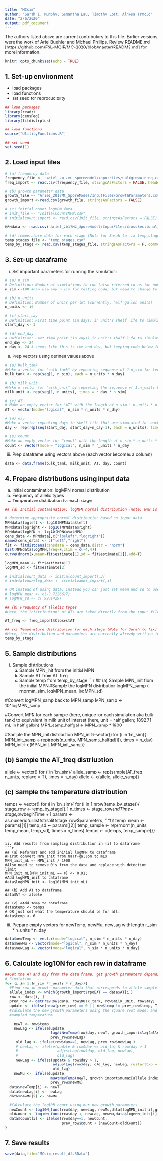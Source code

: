 ```yaml
---
title: "MCsim"
author: "Sarah I. Murphy, Samantha Lau, Timothy Lott, Aljosa Trmcic"
date: "2/6/2020"
output: pdf_document
---
```


The authors listed above are current contributors to this file. Earlier versions were the work of Ariel Buehler and Michael Phillips. Review README.md [https://github.com/FSL-MQIP/MC-2020/blob/master/README.md] for more information.

```r
knitr::opts_chunk$set(echo = TRUE)
```

## 1. Set-up environment
* load packages
* load functions
* set seed for reproducibilty
```r
## load packages
library(readr)
library(censReg)
library(fitdistrplus)

## load functions
source("UtilityFunctions.R")

## set seed
set.seed(1)
```

## 2. Load input files
```r
# (a) frequency data
frequency_file <- "Ariel_2017MC_SporeModel/InputFiles/ColdgrowATFreq_CrossSect.csv"
freq_import <- read.csv(frequency_file, stringsAsFactors = FALSE, header = TRUE)

# (b) growth parameter data
growth_file <- "Ariel_2017MC_SporeModel/InputFiles/GrowthParameters.csv" #make sure this contains growth parameters & growth model name
growth_import <-read.csv(growth_file, stringsAsFactors = FALSE)

# (c) initial count logMPN data
# init_file <- "InitialCountsMPN.csv"
# initialcount_import <- read.csv(init_file, stringsAsFactors = FALSE)

MPNdata <- read.csv("Ariel_2017MC_SporeModel/InputFiles/CrossSectional_RawMPN_3.6.17.csv")

# (d) temperature data for each stage (Note for Sarah to fix temp_stages format)
temp_stages_file <- "temp_stages.csv"
temp_by_stage <- read.csv(temp_stages_file, stringsAsFactors = F, comment.char = "#")
```

## 3. Set-up dataframe

i. Set important parameters for running the simulation:
```r
# (a) n_sim
# Definition: Number of simulations to run (also referred to as the number of bulk tanks in earlier code; i.e., 1 simulation unit = 1 bulk tank of milk)
n_sim <-100 #can use any n_sim for testing code, but need to change to at least 10k when running experiments

# (b) n_units 
# Definition: Number of units per lot (currently, half gallon units) 
n_units <- 10

# (c) start_day 
# Definition: First time point (in days) in unit's shelf life to simulate
start_day <- 1 

# (d) end_day 
# Definition: Last time point (in days) in unit's shelf life to simulate
end_day <- 24 
n_day <- 24 # seems like this is the end_day, but keeping code below for now in case my interpretation is wrong
```

ii. Prep vectors using defined values above
```r

# (a) bulk_tank
#Make a vector for "bulk tank" by repeating sequence of 1:n_sim for length of n_units * n_day
bulk_tank <- rep(seq(1, n_sim), each = n_units * n_day)

# (b) milk_unit
#Make a vector for "milk_unit" by repeating the sequence of 1:n_units by n_day * n_sim
milk_unit <- rep(seq(1, n_units), times = n_day * n_sim) 

# (c) AT
# Make an empty vector for "AT" with the length of n_sim * n_units * n_day
AT <- vector(mode="logical", n_sim * n_units * n_day) 

# (d) day
#Make a vector repeating days in shelf life that are simulated for each simulation run (i.e., each bulk tank) 
day <- rep(rep(seq(start_day, start_day+n_day-1), each = n_units), times = n_sim) 

# (e) count
#Make an empty vector for "count" with the length of n_sim * n_units * n_day
count <- vector(mode = "logical", n_sim * n_units * n_day) 
```

iii. Prep dataframe using vectors above (each vector becomes a column)
```r
data <- data.frame(bulk_tank, milk_unit, AT, day, count)
```

## 4. Prepare distributions using input data
a. Initial contamination: logMPN normal distribution
b. Frequency of allelic types
c. Temperature distribution for each stage 
```r
## (a) Initial contamination: logMPN normal distribution (note: How is the initialcount_import data used? Where did logMPN_mean and logMPN_sd come from?)

# determine appropriate normal distribution based on input data 
MPNdata$logleft <- log10(MPNdata$left)
MPNdata$logright <- log10(MPNdata$right)
MPNdata$logMPN <- log10(MPNdata$MPN)
cens_data <- MPNdata[,c("logleft","logright")]
names(cens_data) <- c("left","right")
fit <- fitdistcens(censdata = cens_data,distr = "norm")
hist(MPNdata$logMPN,freq=F,xlim = c(-4,4))
curve(dnorm(x,mean=fit$estimate[1],sd = fit$estimate[2]),add=T)

logMPN_mean <- fit$estimate[1]
logMPN_sd <- fit$estimate[2]

# initialcount_data <- initialcount_import[,3]
# initialcountlog_data <- initialcount_import[,4]

# OR instead of using data, instead you can just set mean and sd to use for normal distribution:
# logMPN_mean <- c(-0.7226627) 
# logMPN_sd <- c(.9901429)

## (b) Frequency of allelic types
#Here, the "distribution" of ATs are taken directly from the input file by creating a vector of the AT in each of the rows in the the column containing the AT

AT_freq <- freq_import$ClosestAT 

## (c) Temperature distribution for each stage (Note for Sarah to fix)
#Here, the distribution and parameters are currently already written into the input file
temp_by_stage

```

## 5. Sample distributions

i. Sample distributions
    a. Sample MPN_init from the initial MPN
    b. Sample AT from AT_freq
    c. Sample temp from temp_by_stage
```r
## (a) Sample MPN_init from the initial MPN
#Sample the logMPN distribution 
logMPN_samp <- rnorm(n_sim, logMPN_mean, logMPN_sd) 

#Convert logMPN_samp back to MPN_samp
MPN_samp <- 10^logMPN_samp 

#Convert MPN for each sample (here, unique for each simulation aka bulk tank) to equivalent in milk unit of interest (here, unit = half gallon; 1892.71 mL in half gallon)
MPN_samp_halfgal <- MPN_samp * 1900

#Sample the MPN_init distribution
MPN_init<-vector()
for (i in 1:n_sim){
  MPN_init_samp <-rep(rpois(n_units, MPN_samp_halfgal[i]), times = n_day)
  MPN_init<-c(MPN_init, MPN_init_samp)}

## (b) Sample the AT_freq distriubtion
allele <- vector()
for (i in 1:n_sim){
  allele_samp <- rep(sample(AT_freq, n_units, replace = T), times = n_day)
  allele <- c(allele, allele_samp)}

## (c) Sample the temperature distribution
temps <- vector()
for (i in 1:n_sim){
  for (j in 1:nrow(temp_by_stage)){
    stage_row <- temp_by_stage[j, ]
    n_times <- stage_row$endTime - stage_row$beginTime + 1
    params <- as.numeric(unlist(strsplit(stage_row$parameters, " ")))
    temp_mean <- params[[1]]
    temp_sd <- params[[2]]
    temp_sample <- rep(rnorm(n_units, temp_mean, temp_sd), times = n_times)
    temps <- c(temps, temp_sample)}}
```

ii. Add results from sampling distribution in (i) to dataframe
```r
## (a) Reformat and add initial logMPN to dataframe
#First convert MPN_init from half-gallon to mLs
MPN_init_mL <- MPN_init / 1900
#Also need to remove 0's from the data and replace with detection limit
MPN_init_mL[MPN_init_mL == 0] <- 0.01;
#Add logMPN_init to dataframe
data$logMPN_init <- log10(MPN_init_mL) 

## (b) Add AT to dataframe
data$AT <- allele 

## (c) #Add temp to dataframe
data$temp <- temps 
# OR just set what the temperature should be for all:
data$temp <- 6

```

iii. Prepare empty vectors for newTemp, newMu, newLag with length n_sim * n_units * n_day
```r
data$newTemp <- vector(mode="logical", n_sim * n_units * n_day)
data$newMu <- vector(mode="logical", n_sim * n_units * n_day)
data$newLag <- vector(mode="logical", n_sim * n_units * n_day)
```

## 6. Calculate log10N for each row in dataframe
```r
##Get the AT and day from the data frame, get growth parameters depending on the AT
# Simulation   ----
for (i in 1:(n_sim *n_units * n_day)){
  #Find row in growth parameter data that corresponds to allele sample
  allele_index <- which(growth_import$rpoBAT == data$AT[i]) 
  row <- data[i, ]
  prev_row <- getPrevRow(data, row$bulk_tank, row$milk_unit, row$day)
  update <- ifelse(nrow(prev_row) == 0 || row$temp != prev_row$temp, T, F)
  #calculate the new growth parameters using the square root model and our
  #sampled temperature
  
    newT <- row$temp
    newLag <- ifelse(update, 
                     lagAtNewTemp(row$day, newT, growth_import$lag[allele_index]),
                     prev_row$newLag)
     old_lag <- ifelse(row$day==1, newLag, prev_row$newLag )
     # newLag <- ifelse(update & row$day <= old_lag & row$day > 1, 
     #                  adjustLag(row$day, old_lag, newLag),
     #                  old_lag)
     newLag <- ifelse(update & row$day > 1, 
                      adjustLag(row$day, old_lag, newLag, restartExp = F),
                      old_lag)
    newMu <-  ifelse(update, 
                     muAtNewTemp(newT, growth_import$mumax[allele_index]),
                     prev_row$newMu)
  data$newTemp[i] <- newT
  data$newLag[i] <- newLag
  data$newMu[i] <- newMu
  
  #Calculate the log10N count using our new growth parameters
  newCount <- log10N_func(row$day, newLag, newMu,data$logMPN_init[i],growth_import$LOG10Nmax[allele_index])
  oldCount <- log10N_func(row$day-1, newLag, newMu,data$logMPN_init[i],growth_import$LOG10Nmax[allele_index])
  data$count[i] <- ifelse(row$day==1, newCount,
                          prev_row$count + (newCount-oldCount))
}

```

## 7. Save results
```r
save(data,file="MCsim_result_df.RData")
```




